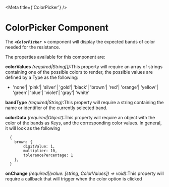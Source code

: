 

<Meta title={'ColorPicker'} />

# ColorPicker Component

The **_`<ColorPicker >`_** component will display the expected bands of color needed for the resistance.

The properties available for this component are:

**colorValues** _(required|String[])_:This property will require an array of strings containing one of the possible colors to render, the possible values are defined by a Type as the following:
-   'none'| 'pink'| 'silver'| 'gold'| 'black'| 'brown'| 'red'| 'orange'| 'yellow'| 'green'| 'blue'| 'violet'| 'gray'| 'white'

**bandType** _(required|String)_:This property will require a string containing the name or identifier of the currently selected band.

**colorData** _(required|Object)_:This property will require an object with the color of the bands as Keys, and the corresponding color values. In general, it will look as the following
```
  {
    brown: {
        digitValue: 1,
        multiplier: 10,
        tolerancePercentage: 1
    },
  }
```

**onChange** _(required|(value: [string, ColorValues]) => void)_:This property will require a callback that will trigger when the color option is clicked

<Canvas >
    <Story 
    id='colorpicker--main'
    />
</Canvas>